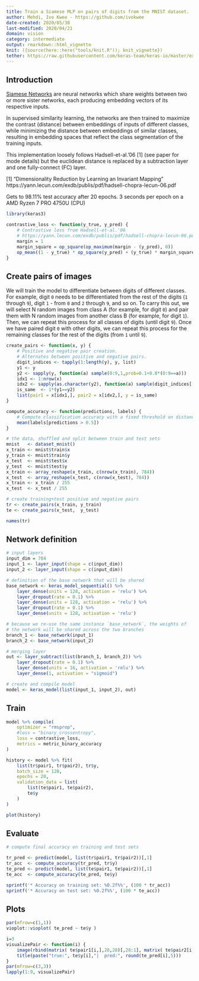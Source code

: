 ```yaml
---
title: Train a Siamese MLP on pairs of digits from the MNIST dataset.
author: Mehdi, Ivo Kwee - https://github.com/ivokwee
date-created: 2020/05/30
last-modified: 2020/04/21
domain: vision
category: intermediate
output: rmarkdown::html_vignette
knit: ({source(here::here("tools/knit.R")); knit_vignette})
tether: https://raw.githubusercontent.com/keras-team/keras-io/master/examples/vision/siamese_contrastive.py
---
```


## Introduction

[Siamese Networks](https://en.wikipedia.org/wiki/Siamese_neural_network)
are neural networks which share weights between two or more sister networks,
each producing embedding vectors of its respective inputs.

In supervised similarity learning, the networks are then trained to maximize the
contrast (distance) between embeddings of inputs of different classes, while minimizing the distance between
embeddings of similar classes, resulting in embedding spaces that reflect
the class segmentation of the training inputs.

This implementation loosely follows Hadsell-et-al.'06 [1] (see paper for mode
details) but the euclidean distance is replaced by a subtraction
layer and one fully-connect (FC) layer.

[1] "Dimensionality Reduction by Learning an Invariant Mapping"
     https://yann.lecun.com/exdb/publis/pdf/hadsell-chopra-lecun-06.pdf

Gets to 98.11% test accuracy after 20 epochs. 3 seconds per epoch
on a AMD Ryzen 7 PRO 4750U (CPU)

```r
library(keras3)
```


```r
contrastive_loss <- function(y_true, y_pred) {
    # Contrastive loss from Hadsell-et-al.'06
    # https://yann.lecun.com/exdb/publis/pdf/hadsell-chopra-lecun-06.pdf
    margin = 1
    margin_square = op_square(op_maximum(margin - (y_pred), 0))
    op_mean((1 - y_true) * op_square(y_pred) + (y_true) * margin_square)
}
```

## Create pairs of images

We will train the model to differentiate between digits of different classes. For
example, digit `0` needs to be differentiated from the rest of the
digits (`1` through `9`), digit `1` - from `0` and `2` through `9`, and so on.
To carry this out, we will select N random images from class A (for example,
for digit `0`) and pair them with N random images from another class B
(for example, for digit `1`). Then, we can repeat this process for all classes
of digits (until digit `9`). Once we have paired digit `0` with other digits,
we can repeat this process for the remaining classes for the rest of the digits
(from `1` until `9`).
```r
create_pairs <- function(x, y) {
    # Positive and negative pair creation.
    # Alternates between positive and negative pairs.
    digit_indices <- tapply(1:length(y), y, list)
    y1 <- y
    y2 <- sapply(y, function(a) sample(0:9,1,prob=0.1+0.8*(0:9==a)))
    idx1 <- 1:nrow(x)
    idx2 <- sapply(as.character(y2), function(a) sample(digit_indices[[a]],1))
    is_same  <- 1*(y1==y2)
    list(pair1 = x[idx1,], pair2 = x[idx2,], y = is_same)
}

compute_accuracy <- function(predictions, labels) {
    # Compute classification accuracy with a fixed threshold on distances.
    mean(labels[predictions > 0.5])
}
```


```r
# the data, shuffled and split between train and test sets
mnist   <- dataset_mnist()
x_train <- mnist$train$x
y_train <- mnist$train$y
x_test  <- mnist$test$x
y_test  <- mnist$test$y
x_train <- array_reshape(x_train, c(nrow(x_train), 784))
x_test  <- array_reshape(x_test, c(nrow(x_test), 784))
x_train <- x_train / 255
x_test  <- x_test / 255

# create training+test positive and negative pairs
tr <- create_pairs(x_train, y_train)
te <- create_pairs(x_test,  y_test)

names(tr)
```

## Network definition

```r
# input layers
input_dim = 784
input_1 <- layer_input(shape = c(input_dim))
input_2 <- layer_input(shape = c(input_dim))

# definition of the base network that will be shared
base_network <- keras_model_sequential() %>%
    layer_dense(units = 128, activation = 'relu') %>%
    layer_dropout(rate = 0.1) %>%
    layer_dense(units = 128, activation = 'relu') %>%
    layer_dropout(rate = 0.1) %>%
    layer_dense(units = 128, activation = 'relu')

# because we re-use the same instance `base_network`, the weights of
# the network will be shared across the two branches
branch_1 <- base_network(input_1)
branch_2 <- base_network(input_2)

# merging layer
out <- layer_subtract(list(branch_1, branch_2)) %>%
    layer_dropout(rate = 0.1) %>%
    layer_dense(units = 16, activation = 'relu') %>%
    layer_dense(1, activation = "sigmoid")

# create and compile model
model <- keras_model(list(input_1, input_2), out)
```

## Train

```r
model %>% compile(
    optimizer = "rmsprop",
    #loss = "binary_crossentropy",
    loss = contrastive_loss,
    metrics = metric_binary_accuracy
)

history <- model %>% fit(
    list(tr$pair1, tr$pair2), tr$y,
    batch_size = 128,
    epochs = 20,
    validation_data = list(
        list(te$pair1, te$pair2),
        te$y
    )
)

plot(history)
```

## Evaluate

```r
# compute final accuracy on training and test sets

tr_pred <- predict(model, list(tr$pair1, tr$pair2))[,1]
tr_acc  <- compute_accuracy(tr_pred, tr$y)
te_pred <- predict(model, list(te$pair1, te$pair2))[,1]
te_acc  <- compute_accuracy(te_pred, te$y)

sprintf('* Accuracy on training set: %0.2f%%', (100 * tr_acc))
sprintf('* Accuracy on test set: %0.2f%%', (100 * te_acc))
```

## Plots

```r
par(mfrow=c(1,1))
vioplot::vioplot( te_pred ~ te$y )

i=3
visualizePair <- function(i) {
    image(rbind(matrix( te$pair1[i,],28,28)[,28:1], matrix( te$pair2[i,],28,28)[,28:1]))
    title(paste("true:", te$y[i],"|  pred:", round(te_pred[i],5)))
}
par(mfrow=c(3,3))
lapply(1:9, visualizePair)
```

